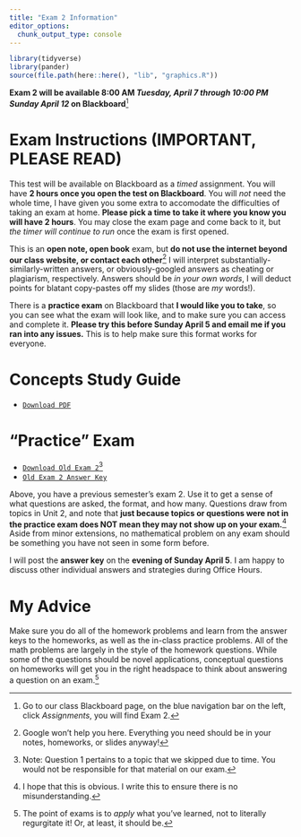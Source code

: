 ```yaml
---
title: "Exam 2 Information"
editor_options: 
  chunk_output_type: console
---
```


```r
library(tidyverse)
library(pander)
source(file.path(here::here(), "lib", "graphics.R"))
```

**Exam 2 will be available 8:00 AM _Tuesday, April 7 through 10:00 PM Sunday April 12_ on Blackboard**^[Go to our class Blackboard page, on the blue navigation bar on the left, click *Assignments*, you will find Exam 2.]

# Exam Instructions (IMPORTANT, PLEASE READ)

This test will be available on Blackboard as a *timed* assignment. You will have **2 hours once you open the test on Blackboard**. You will *not* need the whole time, I have given you some extra to accomodate the difficulties of taking an exam at home. **Please pick a time to take it where you know you will have 2 hours**. You may close the exam page and come back to it, but *the timer will continue to run* once the exam is first opened.

This is an **open note, open book** exam, but **do not use the internet beyond our class website, or contact each other**^[Google won't help you here. Everything you need should be in your notes, homeworks, or slides anyway!] I will interpret substantially-similarly-written answers, or obviously-googled answers as cheating or plagiarism, respectively. Answers should be *in your own words*, I will deduct points for blatant copy-pastes off my slides (those are *my* words!).

There is a **practice exam** on Blackboard that **I would like you to take**, so you can see what the exam will look like, and to make sure you can access and complete it. **Please try this before Sunday April 5 and email me if you ran into any issues.** This is to help make sure this format works for everyone.

# Concepts Study Guide

- [<i class="fas fa-file-pdf"></i> `Download PDF`](/examprep/exam_2_study_guide.pdf)

# "Practice" Exam

- [<i class="fas fa-file-pdf"></i> `Download Old Exam 2`](/examprep/Exam2.pdf)^[Note: Question 1 pertains to a topic that we skipped due to time. You would not be responsible for that material on our exam.]
- [<i class="far fa-life-ring"></i> `Old Exam 2 Answer Key`](/examprep/Exam2_Answer_key.pdf)

Above, you have a previous semester's exam 2. Use it to get a sense of what questions are asked, the format, and how many. Questions draw from topics in Unit 2, and note that **just because topics or questions were not in the practice exam does NOT mean they may not show up on your exam.**^[I hope that this is obvious. I write this to ensure there is no misunderstanding.] Aside from minor extensions, no mathematical problem on any exam should be something you have not seen in some form before. 

I will post the **answer key** on the **evening of Sunday April 5**. I am happy to discuss other individual answers and strategies during Office Hours.

# My Advice

Make sure you do all of the homework problems and learn from the answer keys to the homeworks, as well as the in-class practice problems. All of the math problems are largely in the style of the homework questions. While some of the questions should be novel applications, conceptual questions on homeworks will get you in the right headspace to think about answering a question on an exam.^[The point of exams is to *apply* what you've learned, not to literally regurgitate it! Or, at least, it should be.]